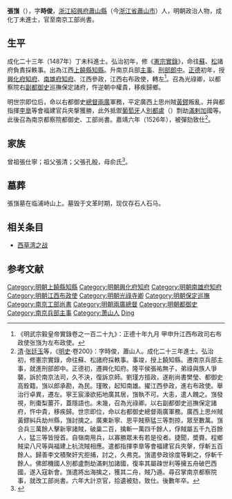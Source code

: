 {{Otheruses|other=名为張嵿的其他人物|張嵿}}
{{Otheruses|other=名为张时俊的其他人物|张时俊}}
{{明清人物信息框
| 姓名 = 張嵿
| 原名 =
| 圖片名稱= 
| 圖片大小 =
| 圖片說明 = 
| 最高職務 = 南京工部尚書
| 國家 = 大明 
| 爵位 =
| 籍貫 = 浙江紹興府蕭山縣
| 族裔 = 
| 字號 = 字時俊
| 諡號 =
| 出生日期 = 天順二年（1458年）
| 出生地點 =
| 逝世日期 = 嘉靖十年（1531年）
| 逝世地點 =
| 墓葬 =
| 配偶 = 
| 親屬 = 
| 出身 =
* 成化二十三年丁未科進士
| 經歷 =
| 著作 =  
}}
'''張嵿'''（{{bd|1458年||1531年|catIdx=Zhang}}），字'''時俊'''，[[浙江承宣布政使司|浙江]][[紹興府|紹興府]][[蕭山縣|蕭山縣]]（今[[浙江省|浙江省]][[蕭山市|蕭山市]]）人，明朝政治人物，成化丁未進士，官至南京工部尚書。

== 生平==
成化二十三年（1487年）丁未科進士。弘治初年，修《[[明實錄|憲宗實錄]]》，命往[[蘇州府|蘇]]、[[松江府|松]]諸府負責採軼事。出為江西[[上饒縣|上饒縣]][[知縣|知縣]]。升南京兵部[[主事|主事]]、[[刑部|刑部]][[郎中|郎中]]。[[正德_(明朝)|正德]]初年，授[[興化府|興化府]][[知府|知府]]、[[南雄府|南雄府]][[知府|知府]]、江西參政，江西右布政使，轉左<ref>《明武宗毅皇帝實錄卷之一百二十九》：正德十年九月 甲申升江西布政司右布政使张嵿为左布政使。</ref>。召為光祿卿，以都察院右[[副都御史|副都御史]]巡撫保定諸府，忤逆朝中權貴，移疾歸鄉。

明世宗即位后，命以右都御史[[兩廣總督|總督兩廣]]軍務，平定廣西上思州賊[[黃鏐|黃鏐]]叛亂，并與都指揮[[李臯|李臯]]等會福建官兵夾搫獲勝，此外抵禦[[葡萄牙|葡萄牙]]人[[別都盧|別都盧]]（{{lang-pt|Pedro Homen}}）剽劫[[滿剌加|滿剌加]]國等。此後召為南京都察院都御史、工部尚書。嘉靖六年（1526年），被彈劾致仕<ref>[[清|清]]·[[张廷玉|张廷玉]]等，《[[明史|明史]]·卷200》：字時俊，蕭山人。成化二十三年進士。弘治初，修憲宗實錄，命往蘇、松諸府採軼事。事竣，授上饒知縣。遷南京兵部主事，就進刑部郎中。正德初，遷興化知府。隆平侯張祐無子，弟祿與族人爭襲，訴於南京法司，久不決，復訴京師。劉瑾方擅政，遂削尚書樊瑩、都御史高銓籍。嵿以郎承勘，為民。瑾敗，起知南雄。擢江西參政，進右布政使。舉治行卓異，遷左。寧王宸濠欲拓地廣其居，嵿執不可。大恚，遣人餽之。嵿發視，則棗梨薑芥，蓋隱語也。未幾，召為光祿卿。以右副都御史巡撫保定諸府，忤中貴，移疾歸。世宗即位，命以右都御史總督兩廣軍務。廣西上思州賊黃鏐糾兵劫州縣，嵿討擒之。廣東新寧、恩平賊蔡猛三等剽掠，眾至數萬。嵿合兵三萬餘人擊新寧諸賊，破巢二百，擒斬一萬四千餘人，俘賊屬五千九百餘人，猛三等皆授首。自嶺南用兵，以寡勝眾未有若是役者。捷聞，奬賚。程鄉賊梁八尺等與福建上杭流賊相應。遣都指揮李臯等會福建官兵夾搫，俘斬五百餘人。歸善李文積聚奸宄拒捕，討之，久弗克。嵿遣參政徐度等剿之，俘斬千餘人。佛郎機國人別都盧剽劫滿剌加諸國，復率其屬疎世利等擁五舟破巴西國，遂入寇新會。嵿遣將出海擒之，獲其二舟，賊乃遁。尋召掌南京都察院事，就改工部尚書。六年大計京官，拾遺被劾，致仕。後數年卒。</ref>。

== 家族 ==
曾祖張仕寧；祖父張清；父張孔殷，母俞氏<ref>{{Cite book|title=天一阁藏明代科举录选刊 登科录 点校本|last=龚延明主编|first=|publisher=宁波出版社|year=2016|isbn=978-7-5526-2320-8|location=宁波|pages=|quote=《天一閣藏明代科舉錄選刊.登科錄》之《成化二十三年進士登科錄》}}</ref>。

==墓葬==
張嵿墓在临浦峙山上。墓毁于文革时期，现仅存石人石马。

==相关条目==
*[[西草湾之战|西草湾之战]]

==参考文献==
{{reflist}}

{{成化二十三年丁未科殿試金榜}}
{{DEFAULTSORT:Zhang张}}
[[Category:明朝上饒縣知縣|Category:明朝上饒縣知縣]]
[[Category:明朝興化府知府|Category:明朝興化府知府]]
[[Category:明朝南雄府知府|Category:明朝南雄府知府]]
[[Category:明朝江西布政使|Category:明朝江西布政使]]
[[Category:明朝光祿寺卿|Category:明朝光祿寺卿]]
[[Category:明朝保定巡撫|Category:明朝保定巡撫]]
[[Category:南京工部尚書|Category:南京工部尚書]]
[[Category:明朝兩廣總督|Category:明朝兩廣總督]]
[[Category:明朝都御史|Category:明朝都御史]]
[[Category:南京兵部主事|Category:南京兵部主事]]
[[Category:萧山人|Category:萧山人]]
[[Category:张姓|Ding]]